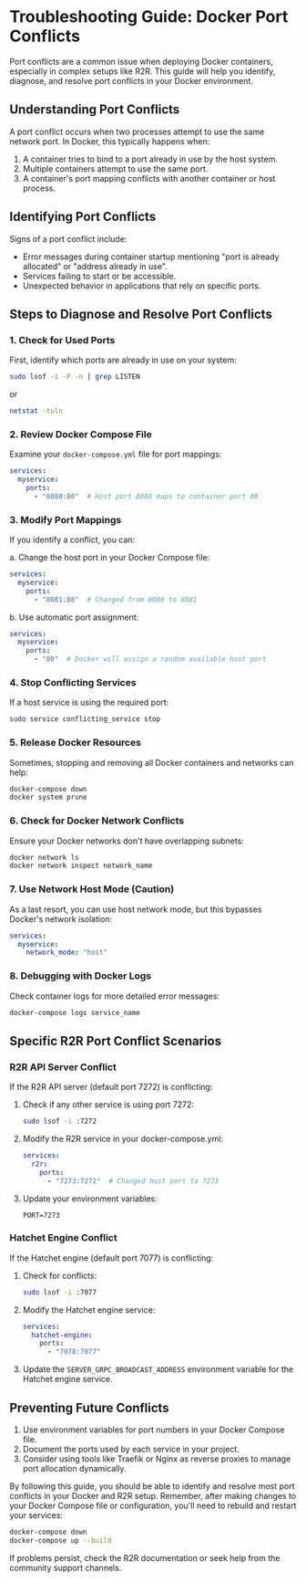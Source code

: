 # Troubleshooting Guide: Docker Port Conflicts

Port conflicts are a common issue when deploying Docker containers, especially in complex setups like R2R. This guide will help you identify, diagnose, and resolve port conflicts in your Docker environment.

## Understanding Port Conflicts

A port conflict occurs when two processes attempt to use the same network port. In Docker, this typically happens when:

1. A container tries to bind to a port already in use by the host system.
2. Multiple containers attempt to use the same port.
3. A container's port mapping conflicts with another container or host process.

## Identifying Port Conflicts

Signs of a port conflict include:

- Error messages during container startup mentioning "port is already allocated" or "address already in use".
- Services failing to start or be accessible.
- Unexpected behavior in applications that rely on specific ports.

## Steps to Diagnose and Resolve Port Conflicts

### 1. Check for Used Ports

First, identify which ports are already in use on your system:

```bash
sudo lsof -i -P -n | grep LISTEN
```

or

```bash
netstat -tuln
```

### 2. Review Docker Compose File

Examine your `docker-compose.yml` file for port mappings:

```yaml
services:
  myservice:
    ports:
      - "8080:80"  # Host port 8080 maps to container port 80
```

### 3. Modify Port Mappings

If you identify a conflict, you can:

a. Change the host port in your Docker Compose file:

```yaml
services:
  myservice:
    ports:
      - "8081:80"  # Changed from 8080 to 8081
```

b. Use automatic port assignment:

```yaml
services:
  myservice:
    ports:
      - "80"  # Docker will assign a random available host port
```

### 4. Stop Conflicting Services

If a host service is using the required port:

```bash
sudo service conflicting_service stop
```

### 5. Release Docker Resources

Sometimes, stopping and removing all Docker containers and networks can help:

```bash
docker-compose down
docker system prune
```

### 6. Check for Docker Network Conflicts

Ensure your Docker networks don't have overlapping subnets:

```bash
docker network ls
docker network inspect network_name
```

### 7. Use Network Host Mode (Caution)

As a last resort, you can use host network mode, but this bypasses Docker's network isolation:

```yaml
services:
  myservice:
    network_mode: "host"
```

### 8. Debugging with Docker Logs

Check container logs for more detailed error messages:

```bash
docker-compose logs service_name
```

## Specific R2R Port Conflict Scenarios

### R2R API Server Conflict

If the R2R API server (default port 7272) is conflicting:

1. Check if any other service is using port 7272:
   ```bash
   sudo lsof -i :7272
   ```

2. Modify the R2R service in your docker-compose.yml:
   ```yaml
   services:
     r2r:
       ports:
         - "7273:7272"  # Changed host port to 7273
   ```

3. Update your environment variables:
   ```
   PORT=7273
   ```

### Hatchet Engine Conflict

If the Hatchet engine (default port 7077) is conflicting:

1. Check for conflicts:
   ```bash
   sudo lsof -i :7077
   ```

2. Modify the Hatchet engine service:
   ```yaml
   services:
     hatchet-engine:
       ports:
         - "7078:7077"
   ```

3. Update the `SERVER_GRPC_BROADCAST_ADDRESS` environment variable for the Hatchet engine service.

## Preventing Future Conflicts

1. Use environment variables for port numbers in your Docker Compose file.
2. Document the ports used by each service in your project.
3. Consider using tools like Traefik or Nginx as reverse proxies to manage port allocation dynamically.

By following this guide, you should be able to identify and resolve most port conflicts in your Docker and R2R setup. Remember, after making changes to your Docker Compose file or configuration, you'll need to rebuild and restart your services:

```bash
docker-compose down
docker-compose up --build
```

If problems persist, check the R2R documentation or seek help from the community support channels.
